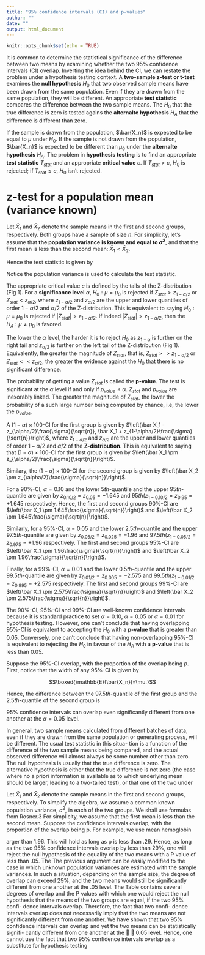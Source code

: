 ```yaml
---
title: "95% confidence intervals (CI) and p-values"
author: ""
date: ""
output: html_document
---
```


```r
knitr::opts_chunk$set(echo = TRUE)
```

It is common to determine the statistical significance of the difference between two means by examining whether the two 95% confidence intervals (CI) overlap. Inverting the idea behind the CI, we can restate the problem under a hypothesis testing context. A
 **two-sample z-test or t-test** examines the **null hypothesis** $H_0$ that two observed sample means have been drawn from the same population. Even if they are drawn from the same population, they will be different. An appropriate **test statistic** compares the difference between the two sample means. The $H_0$ that the true difference is zero is tested agains the **alternalte hypothesis** $H_A$ that the difference is different than zero. 
 
 If the sample is drawn from the population, $\bar{X_n}$ is expected to be equal to $\mu$ under $H_0$. If the sample is not drawn from the population, $\bar{X_n}$ is expected to be different than $\mu_0$ under the **alternalte hypothesis** $H_A$. The problem in **hypothesis testing** is to find an appropriate **test statistic** $T_{stat}$ and an appropriate **critical value** $c$. If $T_{stat} > c$, $H_0$ is rejected; if $T_{stat}\leq c$, $H_0$ isn't rejected. 


# z-test for a population mean (variance known)

Let $\bar X_1$ and $\bar X_2$ denote the sample means in the first and second groups, respectively. Both groups have a sample of size $n$. For simplicity, let's assume that **the population variance is known and equal to $\sigma^2$**, and that the first mean is less than the second mean: $\bar X_1 < \bar X_2$. 

Hence the test statistic is given by 

\begin{eqnarray}
Z_{stat}&=&\frac{\bar{X}-\mu_0}{\sigma/\sqrt{n}}. 
\end{eqnarray}

Notice the population variance is used to calculate the test statistic. 

The appropriate critical value $c$ is defined by the tails of the Z-distribution (Fig 1). For a **significance level** $\alpha$, $H_0: \mu=\mu_0$ is rejected if $Z_{stat}>z_{1-\alpha/2}$ or $Z_{stat}<z_{\alpha/2}$, where $z_{1-\alpha/2}$ and $z_{\alpha/2}$ are the upper and lower quantiles of order $1-\alpha/2$ and $\alpha/2$ of the Z-distribution. This is equivalent to saying $H_0: \mu=\mu_0$ is rejected if $|Z_{stat}|>z_{1-\alpha/2}$. If indeed $|Z_{stat}|>z_{1-\alpha/2}$, then the $H_A: \mu\neq\mu_0$ is favored.

The lower the $\alpha$ level, the harder it is to reject $H_0$ as $z_{1-\alpha}$ is further on the right tail and $z_{\alpha/2}$ is further on the left tail of the Z-distribution (Fig 1). Equivalently, the greater the magnitude of $Z_{stat}$, that is, $Z_{stat}>>z_{1-\alpha/2}$ or $Z_{stat}<<z_{\alpha/2}$, the greater the evidence against the $H_0$ that there is no significant difference. 

The probability of getting a value $Z_{stat}$ is called the **p-value**. The test is significant at the $\alpha$ level if and only if $p_{value}\leq\alpha$. $Z_{stat}$ and $p_{value}$ are inexorably linked. The greater the magnitude of $Z_{stat}$, the lower the probability of a such large number being computed by chance, i.e, the lower the $p_{value}$.


A $(1-\alpha)\times 100%$-CI for the first group is given by $\left(\bar X_1 - z_{\alpha/2}\frac{\sigma}{\sqrt{n}}, \bar X_1 + z_{1-\alpha/2}\frac{\sigma}{\sqrt{n}}\right)$, where $z_{1-\alpha/2}$ and $z_{\alpha/2}$ are the upper and lower quantiles of order $1-\alpha/2$ and $\alpha/2$ of the **Z-distribution**. This is equivalent to saying that $(1-\alpha)\times 100%$-CI for the first group is given by $\left(\bar X_1 \pm z_{\alpha/2}\frac{\sigma}{\sqrt{n}}\right)$.

Similary, the $(1-\alpha)\times 100%$-CI for the second group is given by $\left(\bar X_2 \pm z_{\alpha/2}\frac{\sigma}{\sqrt{n}}\right)$.

For a 90%-CI, $\alpha = 0.10$ and the lower $5th$-quantile and the upper $95th$-quantile are given by  $z_{0.10/2}=z_{0.05}=-1.645$ and $95th (z_{1-0.10/2}=z_{0.95}=+1.645$ respectively. Hence, the first and second groups 90%-CI are $\left(\bar X_1 \pm 1.645\frac{\sigma}{\sqrt{n}}\right)$ and $\left(\bar X_2 \pm 1.645\frac{\sigma}{\sqrt{n}}\right)$.

Similarly, for a 95%-CI, $\alpha = 0.05$ and the lower $2.5th$-quantile and the upper $97.5th$-quantile are given by  $z_{0.05/2}=z_{0.025}=-1.96$ and $97.5th (z_{1-0.05/2}=z_{0.975}=+1.96$ respectively. The first and second groups 95%-CI are $\left(\bar X_1 \pm 1.96\frac{\sigma}{\sqrt{n}}\right)$ and $\left(\bar X_2 \pm 1.96\frac{\sigma}{\sqrt{n}}\right)$.

Finally, for a 99%-CI, $\alpha = 0.01$ and the lower $0.5th$-quantile and the upper $99.5th$-quantile are given by  $z_{0.01/2}=z_{0.005}=-2.575$ and $99.5th (z_{1-0.01/2}=z_{0.995}=+2.575$ respectively. The first and second groups 99%-CI are $\left(\bar X_1 \pm 2.575\frac{\sigma}{\sqrt{n}}\right)$ and $\left(\bar X_2 \pm 2.575\frac{\sigma}{\sqrt{n}}\right)$. 

The 90%-CI, 95%-CI and 99%-CI are well-known confidence intervals because it is standard practice to set $\alpha = 0.10$, $\alpha = 0.05$ or $\alpha = 0.01$ for hypothesis testing. However, one can't conclude that having overlapping 95%-CI is equivalent to accepting the $H_0$ with a **p-value** that is greater than 0.05. Conversely, one can't conclude that having non-overlapping 95%-CI is equivalent to rejecting the $H_0$ in favour of the $H_A$ with a **p-value** that is less than 0.05.


Suppose the 95%-CI overlap, with the proportion of the overlap being $p$. First, notice that the width of any 95%-CI is given by 

\begin{eqnarray}
\bar X_1 + 1.96\frac{\sigma}{\sqrt{n}} - \left(\bar X_1 - 1.96\frac{\sigma}{\sqrt{n}}\right)&=& 2\times 1.96\frac{\sigma}{\sqrt{n}}.
\end{eqnarray}

$$\boxed{\mathbb{E}(\bar{X_n})=\mu.}$$

Hence, the difference between the $97.5th$-quantile of the first group and the $2.5th$-quantile of the second group is

\begin{eqnarray}
\bar X_1 + 1.96\frac{\sigma}{\sqrt{n}}  - \left(\bar X_2 - 1.96\frac{\sigma}{\sqrt{n}}\right)&=&p \times 2 \times 1.96\frac{\sigma}{\sqrt{n}}\\
\bar X_2 - \bar X_1&=& 2 \times 1.96\frac{\sigma}{\sqrt{n}}-p \times 2 \times 1.96\frac{\sigma}{\sqrt{n}} \\
&=&\frac{\alpha}{2} + \frac{\alpha}{2} \\
&=&\alpha.
\end{eqnarray}



 95% confidence intervals can overlap even significantly different from one another at the $\alpha = 0.05$ level.

In general, two sample means calculated from different batches of data, even if they are drawn from the same population or generating process, will be different. The usual test statistic in this situa- tion is a function of the difference of the two sample means being compared, and the actual observed difference will almost always be some number other than zero. The null hypothesis is usually that the true difference is zero. The alternative hypothesis is either that the true difference is not zero (the case where no a priori information is available as to which underlying mean should be larger, leading to a two-tailed test), or that one of the two under




Let $\bar X_1$ and $\bar X_2$ denote the sample means in the first and second groups, respectively. To simplify the algebra, we assume a common known population variance, $\sigma^2$, in each of the two groups. We shall use formulas from Rosner.3 For simplicity, we assume that the first mean is less than the second mean. Suppose the confidence intervals overlap, with the proportion of the overlap being p. For example, we use mean hemoglobin

arger than 1.96. This will hold as long as p is less than .29. Hence, as long as the two 95% confidence intervals overlap by less than 29%, one will reject the null hypothesis of the equality of the two means with a P value of less than .05. The 
The previous argument can be easily modified to the case in which unknown population variances are estimated with the sample variances. In such a situation, depending on the sample size, the degree of overlap can exceed 29%, and the two means would still be significantly different from one another at the .05 level. The Table contains several degrees of overlap and the P values with which one would reject the null hypothesis that the means of the two groups are equal, if the two 95% confi- dence intervals overlap. Therefore, the fact that two confi- dence intervals overlap does not necessarily imply that the two means are not significantly different from one another.
We have shown that two 95% confidence intervals can overlap and yet the two means can be statistically signifi- cantly different from one another at the 􏰀 􏰂 0.05 level. Hence, one cannot use the fact that two 95% confidence intervals overlap as a substitute for hypothesis testing
